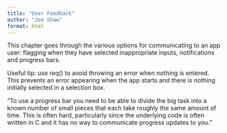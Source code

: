 ```yaml
---
title: "User Feedback"
author: "Joe Shaw"
format: html
---
```


This chapter goes through the various options for communicating to an app user: flagging when they have selected inappropriate inputs, notifications and progress bars.

Useful tip: use req() to avoid throwing an error when nothing is entered. This prevents an error appearing when the app starts and there is nothing initially selected in a selection box.

"To use a progress bar you need to be able to divide the big task into a known number of small pieces that each take roughly the same amount of time. This is often hard, particularly since the underlying code is often written in C and it has no way to communicate progress updates to you."
